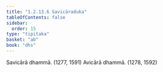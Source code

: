 ```yaml
---
title: "1.2.13.6 Savicāraduka"
tableOfContents: false
sidebar:
  order: 15
type: "tipitaka"
basket: "ab"
book: "dhs"
---
```



<DynamicBreadcrumb />

<Division number="110" book="dhs" bookNo="29" page="14">

<Paragraph number="255" book="dhs">
Savicārā dhammā. (<Emphasis>1277, 1591</Emphasis>)
</Paragraph>

<Paragraph number="256" book="dhs">
Avicārā dhammā. (<Emphasis>1278, 1592</Emphasis>)
</Paragraph>
</Division>